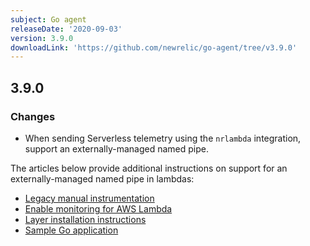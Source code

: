 ```yaml
---
subject: Go agent
releaseDate: '2020-09-03'
version: 3.9.0
downloadLink: 'https://github.com/newrelic/go-agent/tree/v3.9.0'
---
```


## 3.9.0

### Changes

* When sending Serverless telemetry using the `nrlambda` integration, support an externally-managed named pipe.

The articles below provide additional instructions on support for an externally-managed named pipe in lambdas:

* [Legacy manual instrumentation](/docs/serverless-function-monitoring/aws-lambda-monitoring/enable-lambda-monitoring/enable-serverless-monitoring-aws-lambda-legacy/)
* [Enable monitoring for AWS Lambda](/docs/serverless-function-monitoring/aws-lambda-monitoring/enable-lambda-monitoring/)
* [Layer installation instructions](/docs/serverless-function-monitoring/aws-lambda-monitoring/enable-lambda-monitoring/instrument-your-own/#quickstarts)
* [Sample Go application](https://github.com/newrelic/newrelic-lambda-extension/tree/main/examples/sam/go) 

